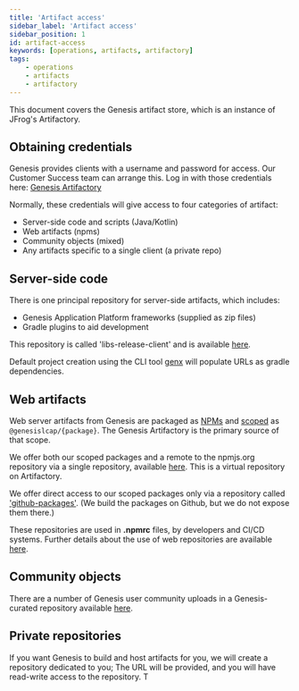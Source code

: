 ```yaml
---
title: 'Artifact access'
sidebar_label: 'Artifact access'
sidebar_position: 1
id: artifact-access
keywords: [operations, artifacts, artifactory]
tags:
    - operations
    - artifacts
    - artifactory
---
```


This document covers the Genesis artifact store, which is an instance of JFrog's Artifactory.


## Obtaining credentials

Genesis provides clients with a username and password for access.  Our Customer Success team can arrange this.
Log in with those credentials here:  [Genesis Artifactory](https://genesisglobal.jfrog.io/ui/login/)

Normally, these credentials will give access to four categories of artifact:
 * Server-side code and scripts (Java/Kotlin)
 * Web artifacts (npms)
 * Community objects (mixed)
 * Any artifacts specific to a single client (a private repo)


## Server-side code

There is one principal repository for server-side artifacts, which includes:
 * Genesis Application Platform frameworks (supplied as zip files)
 * Gradle plugins to aid development

This repository is called 'libs-release-client' and is available
[here](https://genesisglobal.jfrog.io/artifactory/libs-release-client/).

Default project creation using the CLI tool [genx](../../../getting-started/quick-start/new-project-using-genx/create-a-new-project) will populate
URLs as gradle dependencies.


## Web artifacts

Web server artifacts from Genesis are packaged as [NPMs](https://docs.npmjs.com/about-npm) and 
[scoped](https://docs.npmjs.com/about-scopes) as `@genesislcap/{package}`. The Genesis Artifactory is the primary
source of that scope.

We offer both our scoped packages and a remote to the npmjs.org repository via a single repository, available
[here](https://genesisglobal.jfrog.io/artifactory/npm/).  This is a virtual repository on Artifactory.

We offer direct access to our scoped packages only via a repository called ['github-packages'](https://genesisglobal.jfrog.io/artifactory/github-packages/). (We build the packages on Github, but we do not expose them there.)

These repositories are used in **.npmrc** files, by developers and CI/CD systems.  Further details about the use
of web repositories are available [here](../../../getting-started/quick-start/hardware-and-software/).


## Community objects

There are a number of Genesis user community uploads in a Genesis-curated repository available
[here](https://genesisglobal.jfrog.io/artifactory/community-uploads/).


## Private repositories

If you want Genesis to build and host artifacts for you, we will create a repository dedicated to you; The URL will be provided, and you will have read-write access to the repository. T

